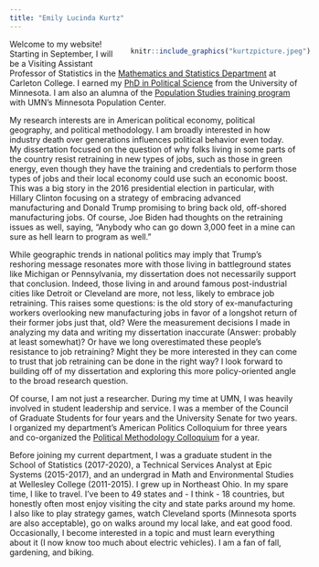 ```yaml
---
title: "Emily Lucinda Kurtz"
---
```





<div style= "float:right;position: relative; left: 30px; top: 0px;">
```r

knitr::include_graphics("kurtzpicture.jpeg") 

```
</div>



<div class=text-justify>

Welcome to my website! Starting in September, I will be a Visiting Assistant Professor of Statistics in the [Mathematics and Statistics Department](https://www.carleton.edu/math/) at Carleton College. I earned my [PhD in Political Science](https://cla.umn.edu/about/directory/profile/kurtz217) from the University of Minnesota. I am also an alumna of the [Population Studies training program](https://pop.umn.edu/people/emily-kurtz) with UMN's Minnesota Population Center.

My research interests are in American political economy, political geography, and political methodology. I am broadly interested in how industry death over generations influences political behavior even today. My dissertation focused on the question of why folks living in some parts of the country resist retraining in new types of jobs, such as those in green energy, even though they have the training and credentials to perform those types of jobs and their local economy could use such an economic boost. This was a big story in the 2016 presidential election in particular, with Hillary Clinton focusing on a strategy of embracing advanced manufacturing and Donald Trump promising to bring back old, off-shored manufacturing jobs. Of course, Joe Biden had thoughts on the retraining issues as well, saying, "Anybody who can go down 3,000 feet in a mine can sure as hell learn to program as well."

While geographic trends in national politics may imply that Trump's reshoring message resonates more with those living in battleground states like Michigan or Pennsylvania, my dissertation does not necessarily support that conclusion. Indeed, those living in and around famous post-industrial cities like Detroit or Cleveland are more, not less, likely to embrace job retraining. This raises some questions: is the old story of ex-manufacturing workers overlooking new manufacturing jobs in favor of a longshot return of their former jobs just that, old? Were the measurement decisions I made in analyzing my data and writing my dissertation inaccurate (Answer: probably at least somewhat)? Or have we long overestimated these people's resistance to job retraining? Might they be more interested in they can come to trust that job retraining can be done in the right way? I look forward to building off of my dissertation and exploring this more policy-oriented angle to the broad research question.

Of course, I am not just a researcher. During my time at UMN, I was heavily involved in student leadership and service. I was a member of the Council of Graduate Students for four years and the University Senate for two years. I organized my department's American Politics Colloquium for three years and co-organized the [Political Methodology Colloquium](https://sites.google.com/umn.edu/mpmc/home?authuser=0) for a year.

Before joining my current department, I was a graduate student in the School of Statistics (2017-2020), a Technical Services Analyst at Epic Systems (2015-2017), and an undergrad in Math and Environmental Studies at Wellesley College (2011-2015). I grew up in Northeast Ohio. In my spare time, I like to travel. I've been to 49 states and - I think - 18 countries, but honestly often most enjoy visiting the city and state parks around my home. I also like to play strategy games, watch Cleveland sports (Minnesota sports are also acceptable), go on walks around my local lake, and eat good food. Occasionally, I become interested in a topic and must learn everything about it (I now know too much about electric vehicles). I am a fan of fall, gardening, and biking.


